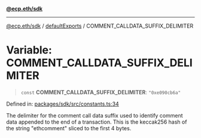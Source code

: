 [**@ecp.eth/sdk**](/sdk-reference/index.mdx)

***

[@ecp.eth/sdk](/sdk-reference/index.mdx) / [defaultExports](/sdk-reference/defaultExports/index.mdx) / COMMENT\_CALLDATA\_SUFFIX\_DELIMITER

# Variable: COMMENT\_CALLDATA\_SUFFIX\_DELIMITER

> `const` **COMMENT\_CALLDATA\_SUFFIX\_DELIMITER**: `"0xe090cb6a"`

Defined in: [packages/sdk/src/constants.ts:34](https://github.com/ecp-eth/comments-monorepo/blob/main/packages/sdk/src/constants.ts#L34)

The delimiter for the comment call data suffix used to identify comment data appended to the end of a transaction.
This is the keccak256 hash of the string "ethcomment" sliced to the first 4 bytes.
